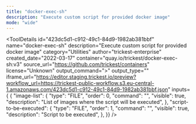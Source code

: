 ```yaml
---
title: "docker-exec-sh"
description: "Execute custom script for provided docker image"
mode: "wide"
---
```



<ToolDetails
  id="423dc5d1-c912-49c1-84d9-1982ab381bbf"
  name="docker-exec-sh"
  description="Execute custom script for provided docker image"
  category="Utilities"
  author="trickest-enterprise"
  created_date="2022-03-17"
  container="quay.io/trickest/docker-exec-sh:v3"
  source_url="https://github.com/trickest/containers"
  license="Unknown"
  output_command=">"
  output_type=""
  iframe_url="https://editor.staging.trickest.io/preview?workflow_url=https://trickest-public-workflow.s3.eu-central-1.amazonaws.com/423dc5d1-c912-49c1-84d9-1982ab381bbf.json"
  inputs={ {
  "image-list": {
    "type": "FILE",
    "order": 0,
    "command": "",
    "visible": true,
    "description": "List of images where the script will be executed",
  },
  "script-to-be-executed": {
    "type": "FILE",
    "order": 1,
    "command": "",
    "visible": true,
    "description": "Script to be executed",
  },
}}
/>